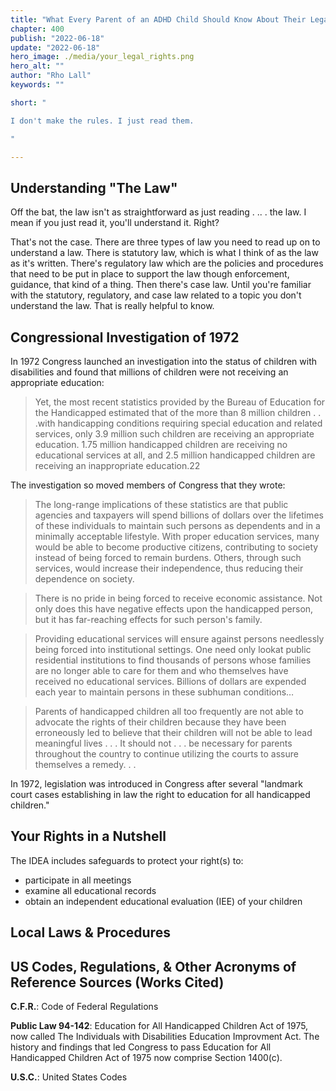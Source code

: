 ```yaml
---
title: "What Every Parent of an ADHD Child Should Know About Their Legal Rights"
chapter: 400
publish: "2022-06-18"
update: "2022-06-18"
hero_image: ./media/your_legal_rights.png
hero_alt: ""
author: "Rho Lall"
keywords: ""

short: "

I don't make the rules. I just read them.

"

---
```


## Understanding "The Law"

Off the bat, the law isn't as straightforward as just reading  . .. . the law. I mean if you just read it, you'll understand it. Right?

That's not the case. There are three types of law you need to read up on to understand a law. There is statutory law, which is what I think of as the law as it's written. There's regulatory law which are the policies and procedures that need to be put in place to support the law though enforcement, guidance, that kind of a thing. Then there's case law. Until you're familiar with the statutory, regulatory, and case law related to a topic you don't understand the law. That is really helpful to know.


## Congressional Investigation of 1972

In 1972 Congress launched an investigation into the status of children with disabilities and
found that millions of children were not receiving an appropriate education:

>Yet, the most recent statistics provided by the Bureau of Education for the Handicapped estimated
that of the more than 8 million children . . .with handicapping conditions requiring special education
and related services, only 3.9 million such children are receiving an appropriate education. 1.75 million
handicapped children are receiving no educational services at all, and 2.5 million handicapped children
are receiving an inappropriate education.22

The investigation so moved members of Congress that they wrote:

>The long-range implications of these statistics are that public agencies and taxpayers will spend
billions of dollars over the lifetimes of these individuals to maintain such persons as dependents and
in a minimally acceptable lifestyle. With proper education services, many would be able to become
productive citizens, contributing to society instead of being forced to remain burdens. Others, through
such services, would increase their independence, thus reducing their dependence on society.

>There is no pride in being forced to receive economic assistance. Not only does this have negative
effects upon the handicapped person, but it has far-reaching effects for such person's family.

>Providing educational services will ensure against persons needlessly being forced into institutional
settings. One need only lookat public residential institutions to find thousands of persons whose families
are no longer able to care for them and who themselves have received no educational services. Billions of
dollars are expended each year to maintain persons in these subhuman conditions…

>Parents of handicapped children all too frequently are not able to advocate the rights of their children
because they have been erroneously led to believe that their children will not be able to lead meaningful
lives . . . It should not . . . be necessary for parents throughout the country to continue utilizing the
courts to assure themselves a remedy. . .

In 1972, legislation was introduced in Congress after several "landmark court cases establishing in law the
right to education for all handicapped children."

## Your Rights in a Nutshell

The IDEA includes safeguards to protect your right(s) to:

- participate in all meetings
- examine all educational records
- obtain an independent educational evaluation (IEE) of your children



## Local Laws & Procedures

## US Codes, Regulations, & Other Acronyms of Reference Sources (Works Cited)

**C.F.R.**: Code of Federal Regulations

**Public Law 94-142**: Education for All Handicapped Children Act of 1975, now called The Individuals with Disabilities Education Improvment Act. The history and findings that led Congress to pass Education for All Handicapped Children Act of 1975 now comprise Section 1400(c).

**U.S.C.**: United States Codes

